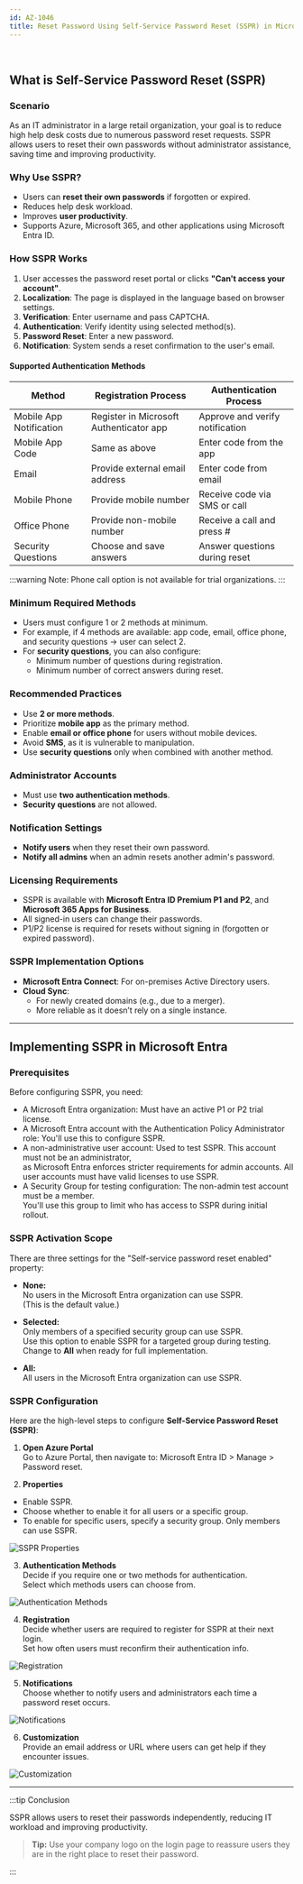 ```yaml
---
id: AZ-1046
title: Reset Password Using Self-Service Password Reset (SSPR) in Microsoft Entra
---
```


<br/>

## What is Self-Service Password Reset (SSPR)

### Scenario
As an IT administrator in a large retail organization, your goal is to reduce high help desk costs due to numerous password reset requests. SSPR allows users to reset their own passwords without administrator assistance, saving time and improving productivity.

### Why Use SSPR?

- Users can **reset their own passwords** if forgotten or expired.
- Reduces help desk workload.
- Improves **user productivity**.
- Supports Azure, Microsoft 365, and other applications using Microsoft Entra ID.

### How SSPR Works

1. User accesses the password reset portal or clicks **"Can't access your account"**.
2. **Localization**: The page is displayed in the language based on browser settings.
3. **Verification**: Enter username and pass CAPTCHA.
4. **Authentication**: Verify identity using selected method(s).
5. **Password Reset**: Enter a new password.
6. **Notification**: System sends a reset confirmation to the user's email.

#### Supported Authentication Methods

| Method | Registration Process | Authentication Process |
|--------|-----------------------|--------------------------|
| Mobile App Notification | Register in Microsoft Authenticator app | Approve and verify notification |
| Mobile App Code | Same as above | Enter code from the app |
| Email | Provide external email address | Enter code from email |
| Mobile Phone | Provide mobile number | Receive code via SMS or call |
| Office Phone | Provide non-mobile number | Receive a call and press # |
| Security Questions | Choose and save answers | Answer questions during reset |

:::warning
Note: Phone call option is not available for trial organizations.
:::

### Minimum Required Methods

- Users must configure 1 or 2 methods at minimum.
- For example, if 4 methods are available: app code, email, office phone, and security questions → user can select 2.
- For **security questions**, you can also configure:
  - Minimum number of questions during registration.
  - Minimum number of correct answers during reset.

### Recommended Practices

- Use **2 or more methods**.
- Prioritize **mobile app** as the primary method.
- Enable **email or office phone** for users without mobile devices.
- Avoid **SMS**, as it is vulnerable to manipulation.
- Use **security questions** only when combined with another method.

### Administrator Accounts

- Must use **two authentication methods**.
- **Security questions** are not allowed.

### Notification Settings

- **Notify users** when they reset their own password.
- **Notify all admins** when an admin resets another admin's password.

### Licensing Requirements

- SSPR is available with **Microsoft Entra ID Premium P1 and P2**, and **Microsoft 365 Apps for Business**.
- All signed-in users can change their passwords.
- P1/P2 license is required for resets without signing in (forgotten or expired password).

### SSPR Implementation Options

- **Microsoft Entra Connect**: For on-premises Active Directory users.
- **Cloud Sync**: 
    - For newly created domains (e.g., due to a merger).
    - More reliable as it doesn’t rely on a single instance.

---

## Implementing SSPR in Microsoft Entra

### Prerequisites
Before configuring SSPR, you need:
- A Microsoft Entra organization: Must have an active P1 or P2 trial license.
- A Microsoft Entra account with the Authentication Policy Administrator role: You'll use this to configure SSPR.
- A non-administrative user account: Used to test SSPR. This account must not be an administrator,  
  as Microsoft Entra enforces stricter requirements for admin accounts. All user accounts must have valid licenses to use SSPR.
- A Security Group for testing configuration: The non-admin test account must be a member.  
  You'll use this group to limit who has access to SSPR during initial rollout.

### SSPR Activation Scope
There are three settings for the "Self-service password reset enabled" property:

- **None:**  
  No users in the Microsoft Entra organization can use SSPR.  
  (This is the default value.)

- **Selected:**  
  Only members of a specified security group can use SSPR.  
  Use this option to enable SSPR for a targeted group during testing.  
  Change to **All** when ready for full implementation.

- **All:**  
  All users in the Microsoft Entra organization can use SSPR.

### SSPR Configuration
Here are the high-level steps to configure **Self-Service Password Reset (SSPR)**:

1. **Open Azure Portal**  
Go to Azure Portal, then navigate to: Microsoft Entra ID > Manage > Password reset.

2. **Properties**  
- Enable SSPR.
- Choose whether to enable it for all users or a specific group.
- To enable for specific users, specify a security group. Only members can use SSPR.

![SSPR Properties](/img/az104/13.png)

3. **Authentication Methods**  
Decide if you require one or two methods for authentication.  
Select which methods users can choose from.

![Authentication Methods](/img/az104/14.png)

4. **Registration**  
Decide whether users are required to register for SSPR at their next login.  
Set how often users must reconfirm their authentication info.

![Registration](/img/az104/15.png)

5. **Notifications**  
Choose whether to notify users and administrators each time a password reset occurs.

![Notifications](/img/az104/16.png)

6. **Customization**  
Provide an email address or URL where users can get help if they encounter issues.

![Customization](/img/az104/17.png)

---

:::tip Conclusion

SSPR allows users to reset their passwords independently, reducing IT workload and improving productivity.

> **Tip:** Use your company logo on the login page to reassure users they are in the right place to reset their password.

:::
